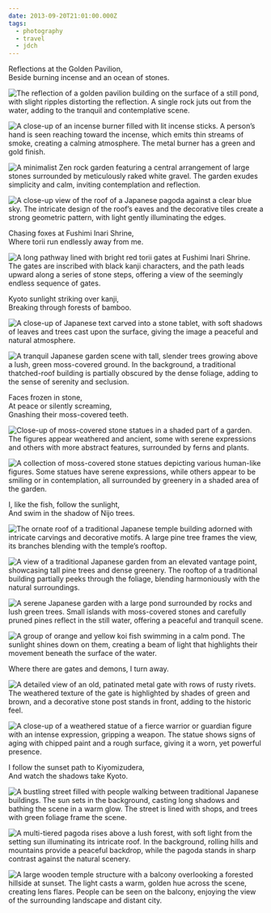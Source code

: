```yaml
---
date: 2013-09-20T21:01:00.000Z
tags:
  - photography
  - travel
  - jdch
---
```

Reflections at the Golden Pavilion,<br/>
Beside burning incense and an ocean of stones.

![The reflection of a golden pavilion building on the surface of a still pond, with slight ripples distorting the reflection. A single rock juts out from the water, adding to the tranquil and contemplative scene.](/assets/photos/20130919-IMG_0170.jpg)

![A close-up of an incense burner filled with lit incense sticks. A person’s hand is seen reaching toward the incense, which emits thin streams of smoke, creating a calming atmosphere. The metal burner has a green and gold finish.](/assets/photos/20130919-IMG_0209.jpg)

![A minimalist Zen rock garden featuring a central arrangement of large stones surrounded by meticulously raked white gravel. The garden exudes simplicity and calm, inviting contemplation and reflection.](/assets/photos/20130919-IMG_0242.jpg)

![A close-up view of the roof of a Japanese pagoda against a clear blue sky. The intricate design of the roof’s eaves and the decorative tiles create a strong geometric pattern, with light gently illuminating the edges.](/assets/photos/20130919-IMG_0311.jpg)

Chasing foxes at Fushimi Inari Shrine,<br/>
Where torii run endlessly away from me.

![A long pathway lined with bright red torii gates at Fushimi Inari Shrine. The gates are inscribed with black kanji characters, and the path leads upward along a series of stone steps, offering a view of the seemingly endless sequence of gates.](/assets/photos/20130919-IMG_0399.jpg)

Kyoto sunlight striking over kanji,<br/>
Breaking through forests of bamboo.

![A close-up of Japanese text carved into a stone tablet, with soft shadows of leaves and trees cast upon the surface, giving the image a peaceful and natural atmosphere.](/assets/photos/20130920-IMG_0724.jpg)

![A tranquil Japanese garden scene with tall, slender trees growing above a lush, green moss-covered ground. In the background, a traditional thatched-roof building is partially obscured by the dense foliage, adding to the sense of serenity and seclusion.](/assets/photos/20130920-IMG_0783.jpg)

Faces frozen in stone,<br/>
At peace or silently screaming,<br/>
Gnashing their moss-covered teeth.

![Close-up of moss-covered stone statues in a shaded part of a garden. The figures appear weathered and ancient, some with serene expressions and others with more abstract features, surrounded by ferns and plants.](/assets/photos/20130920-IMG_0832.jpg)

![A collection of moss-covered stone statues depicting various human-like figures. Some statues have serene expressions, while others appear to be smiling or in contemplation, all surrounded by greenery in a shaded area of the garden.](/assets/photos/20130920-IMG_0840.jpg)

I, like the fish, follow the sunlight,<br/>
And swim in the shadow of Nijo trees.

![The ornate roof of a traditional Japanese temple building adorned with intricate carvings and decorative motifs. A large pine tree frames the view, its branches blending with the temple’s rooftop.](/assets/photos/20130920-IMG_0965.jpg)

![A view of a traditional Japanese garden from an elevated vantage point, showcasing tall pine trees and dense greenery. The rooftop of a traditional building partially peeks through the foliage, blending harmoniously with the natural surroundings.](/assets/photos/20130920-IMG_0997.jpg)

![A serene Japanese garden with a large pond surrounded by rocks and lush green trees. Small islands with moss-covered stones and carefully pruned pines reflect in the still water, offering a peaceful and tranquil scene.](/assets/photos/20130920-IMG_0975.jpg)

![A group of orange and yellow koi fish swimming in a calm pond. The sunlight shines down on them, creating a beam of light that highlights their movement beneath the surface of the water.](/assets/photos/20130920-IMG_0979.jpg)

Where there are gates and demons, I turn away.

![A detailed view of an old, patinated metal gate with rows of rusty rivets. The weathered texture of the gate is highlighted by shades of green and brown, and a decorative stone post stands in front, adding to the historic feel.](/assets/photos/20130920-IMG_0985.jpg)

![A close-up of a weathered statue of a fierce warrior or guardian figure with an intense expression, gripping a weapon. The statue shows signs of aging with chipped paint and a rough surface, giving it a worn, yet powerful presence.](/assets/photos/20130920-IMG_0916.jpg)

I follow the sunset path to Kiyomizudera,<br/>
And watch the shadows take Kyoto.

![A bustling street filled with people walking between traditional Japanese buildings. The sun sets in the background, casting long shadows and bathing the scene in a warm glow. The street is lined with shops, and trees with green foliage frame the scene.](/assets/photos/20130920-IMG_1066.jpg)

![A multi-tiered pagoda rises above a lush forest, with soft light from the setting sun illuminating its intricate roof. In the background, rolling hills and mountains provide a peaceful backdrop, while the pagoda stands in sharp contrast against the natural scenery.](/assets/photos/20130920-IMG_1119.jpg)

![A large wooden temple structure with a balcony overlooking a forested hillside at sunset. The light casts a warm, golden hue across the scene, creating lens flares. People can be seen on the balcony, enjoying the view of the surrounding landscape and distant city.](/assets/photos/20130920-IMG_1107.jpg)
